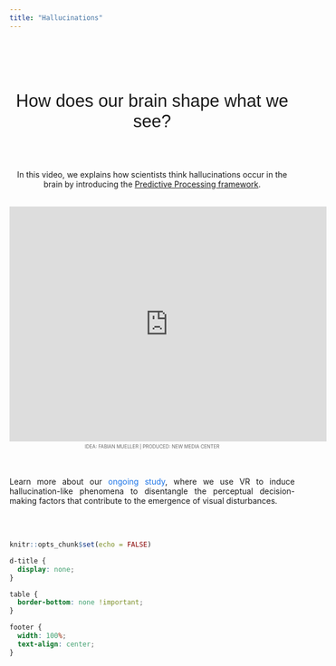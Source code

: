 ```yaml
---
title: "Hallucinations"
---
```




<div style="text-align: center; padding-top: 2em; font-size: 2.2em; font-family: 'sans-serif', sans-serif;">

How does our brain shape what we see?
<br><br>
</div>

<div style="text-align: center;font-size: 1em;">
In this video, we explains how scientists think hallucinations occur in the brain by introducing the <a href="https://pubmed.ncbi.nlm.nih.gov/38424472/">Predictive Processing framework</a>. 
<br>
<br>


</div>

<iframe width="560" height="415" src="https://www.youtube.com/embed/8ctpcP6ExXs?si=XkhUePgBr9rDiDnI" title="YouTube video player" frameborder="0" allow="accelerometer; autoplay; clipboard-write; encrypted-media; gyroscope; picture-in-picture; web-share" referrerpolicy="strict-origin-when-cross-origin" allowfullscreen></iframe>

<div style="text-align: center; font-size: 0.6em; color: #666; margin-top: 0.5em; margin-bottom: 1em;"> IDEA: FABIAN MUELLER | PRODUCED: NEW MEDIA CENTER </div>


<!-- <div style="text-align: justify;font-size: 1em;"> -->
<!-- <br> -->

<!-- According to the Predictive Coding hypothesis of psychosis, hallucinations are thought to arise from aberrant perceptual inference due to imprecise integration of internal predictions and incoming sensory data. However, it remains inconclusive whether perceptual disturbances in psychosis originate from abnormal perceptual sensitivity, heightened sensory expectations, or both. -->

<!-- <br> -->
<!-- </div> -->

<!-- ```{r, echo=FALSE} -->
<!-- knitr::include_graphics("images/pp.png") -->

<!-- ``` -->

<!-- <div style="text-align: center;font-size: .7em; line-height: 1.7; "> -->
<!-- Adapted from: Sterzer, P., et al., (2018). Biological psychiatry. -->
<!-- </div> -->

<!-- <br> -->
<!-- <br> -->

<div style="text-align: justify; font-size: 1em;">
<br>
  <br>
Learn more about our <a href="https://fabiandmueller.github.io/psychosis.html" target="_blank" style="text-decoration: none; color: #1a73e8;">ongoing study</a>, where we use VR to induce hallucination-like phenomena to disentangle the perceptual decision-making factors that contribute to the emergence of visual disturbances.

  <br>
  <br>

</div>










```r
knitr::opts_chunk$set(echo = FALSE)
```



```css
d-title {
  display: none;
}

table {
  border-bottom: none !important;
}

footer {
  width: 100%;
  text-align: center;
}

```

